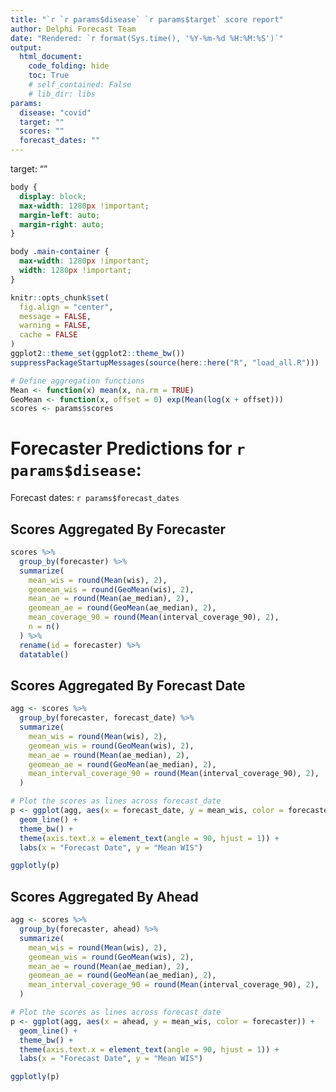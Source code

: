 ```yaml
---
title: "`r `r params$disease` `r params$target` score report"
author: Delphi Forecast Team
date: "Rendered: `r format(Sys.time(), '%Y-%m-%d %H:%M:%S')`"
output:
  html_document:
    code_folding: hide
    toc: True
    # self_contained: False
    # lib_dir: libs
params:
  disease: "covid"
  target: ""
  scores: ""
  forecast_dates: ""
---
```


  target: ""
```css
body {
  display: block;
  max-width: 1280px !important;
  margin-left: auto;
  margin-right: auto;
}

body .main-container {
  max-width: 1280px !important;
  width: 1280px !important;
}
```

```r
knitr::opts_chunk$set(
  fig.align = "center",
  message = FALSE,
  warning = FALSE,
  cache = FALSE
)
ggplot2::theme_set(ggplot2::theme_bw())
suppressPackageStartupMessages(source(here::here("R", "load_all.R")))
```

```r
# Define aggregation functions
Mean <- function(x) mean(x, na.rm = TRUE)
GeoMean <- function(x, offset = 0) exp(Mean(log(x + offset)))
scores <- params$scores
```

# Forecaster Predictions for `r params$disease`:  {.tabset}

Forecast dates: `r params$forecast_dates`

## Scores Aggregated By Forecaster

```r
scores %>%
  group_by(forecaster) %>%
  summarize(
    mean_wis = round(Mean(wis), 2),
    geomean_wis = round(GeoMean(wis), 2),
    mean_ae = round(Mean(ae_median), 2),
    geomean_ae = round(GeoMean(ae_median), 2),
    mean_coverage_90 = round(Mean(interval_coverage_90), 2),
    n = n()
  ) %>%
  rename(id = forecaster) %>%
  datatable()
```

## Scores Aggregated By Forecast Date

```r
agg <- scores %>%
  group_by(forecaster, forecast_date) %>%
  summarize(
    mean_wis = round(Mean(wis), 2),
    geomean_wis = round(GeoMean(wis), 2),
    mean_ae = round(Mean(ae_median), 2),
    geomean_ae = round(GeoMean(ae_median), 2),
    mean_interval_coverage_90 = round(Mean(interval_coverage_90), 2),
  )

# Plot the scores as lines across forecast_date
p <- ggplot(agg, aes(x = forecast_date, y = mean_wis, color = forecaster)) +
  geom_line() +
  theme_bw() +
  theme(axis.text.x = element_text(angle = 90, hjust = 1)) +
  labs(x = "Forecast Date", y = "Mean WIS")

ggplotly(p)
```

## Scores Aggregated By Ahead

```r
agg <- scores %>%
  group_by(forecaster, ahead) %>%
  summarize(
    mean_wis = round(Mean(wis), 2),
    geomean_wis = round(GeoMean(wis), 2),
    mean_ae = round(Mean(ae_median), 2),
    geomean_ae = round(GeoMean(ae_median), 2),
    mean_interval_coverage_90 = round(Mean(interval_coverage_90), 2),
  )

# Plot the scores as lines across forecast_date
p <- ggplot(agg, aes(x = ahead, y = mean_wis, color = forecaster)) +
  geom_line() +
  theme_bw() +
  theme(axis.text.x = element_text(angle = 90, hjust = 1)) +
  labs(x = "Forecast Date", y = "Mean WIS")

ggplotly(p)
```
